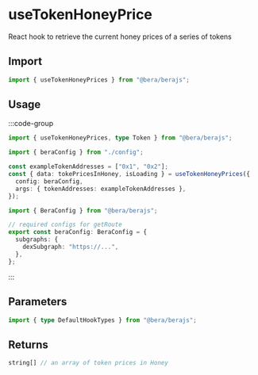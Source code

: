 # useTokenHoneyPrice

React hook to retrieve the current honey prices of a series of tokens

## Import

```ts
import { useTokenHoneyPrices } from "@bera/berajs";
```

## Usage

:::code-group

```ts twoslash [example.ts]
import { useTokenHoneyPrices, type Token } from "@bera/berajs";

import { beraConfig } from "./config";

const exampleTokenAddresses = ["0x1", "0x2"];
const { data: tokePricesInHoney, isLoading } = useTokenHoneyPrices({
  config: beraConfig,
  args: { tokenAddresses: exampleTokenAddresses },
});
```

```ts twoslash [config.ts] filename="config.ts"
import { BeraConfig } from "@bera/berajs";

// required configs for getRoute
export const beraConfig: BeraConfig = {
  subgraphs: {
    dexSubgraph: "https://...",
  },
};
```

:::

## Parameters

```ts
import { type DefaultHookTypes } from "@bera/berajs";
```

## Returns

```ts
string[] // an array of token prices in Honey
```

